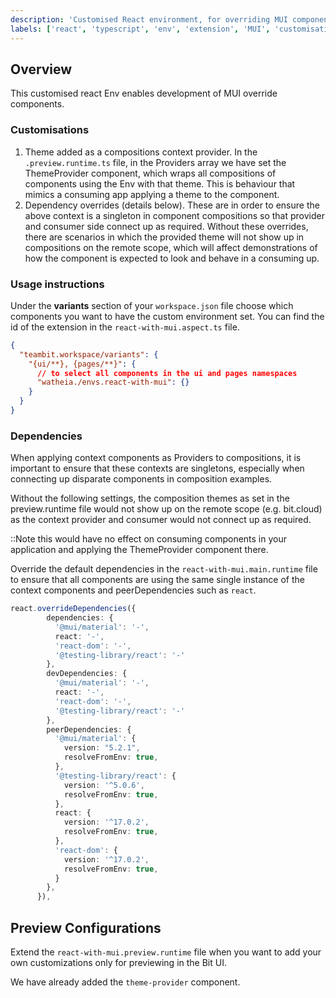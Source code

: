 ```yaml
---
description: 'Customised React environment, for overriding MUI components'
labels: ['react', 'typescript', 'env', 'extension', 'MUI', 'customisation']
---
```


## Overview

This customised react Env enables development of MUI override components.

### Customisations

1. Theme added as a compositions context provider. In the `.preview.runtime.ts` file, in the Providers array we have set the ThemeProvider component, which wraps all compositions
   of components using the Env with that theme. This is behaviour that mimics a consuming app applying a theme to the component.
1. Dependency overrides (details below). These are in order to ensure the above context is a singleton in component compositions so that provider and consumer side connect up as required.
   Without these overrides, there are scenarios in which the provided theme will not show up in compositions on the remote scope, which will affect demonstrations of how the component
   is expected to look and behave in a consuming up.

### Usage instructions

Under the **variants** section of your `workspace.json` file choose which components you want to have the custom environment set. You can find the id of the extension in the `react-with-mui.aspect.ts` file.

```json
{
  "teambit.workspace/variants": {
    "{ui/**}, {pages/**}": {
      // to select all components in the ui and pages namespaces
      "watheia./envs.react-with-mui": {}
    }
  }
}
```

### Dependencies

When applying context components as Providers to compositions, it is important to ensure that these contexts are singletons, especially when connecting up disparate components in composition examples.

Without the following settings, the composition themes as set in the preview.runtime file would not show up on the remote scope (e.g. bit.cloud) as the context provider and consumer would not
connect up as required.

::Note this would have no effect on consuming components in your application and applying the ThemeProvider component there.

Override the default dependencies in the `react-with-mui.main.runtime` file to ensure that all components are using the same single instance of the context components and peerDependencies such as `react`.

```ts
react.overrideDependencies({
        dependencies: {
          '@mui/material': '-',
          react: '-',
          'react-dom': '-',
          '@testing-library/react': '-'
        },
        devDependencies: {
          '@mui/material': '-',
          react: '-',
          'react-dom': '-',
          '@testing-library/react': '-'
        },
        peerDependencies: {
          '@mui/material': {
            version: "5.2.1",
            resolveFromEnv: true,
          },
          '@testing-library/react': {
            version: '^5.0.6',
            resolveFromEnv: true,
          },
          react: {
            version: '^17.0.2',
            resolveFromEnv: true,
          },
          'react-dom': {
            version: '^17.0.2',
            resolveFromEnv: true,
          }
        },
      }),
```

## Preview Configurations

Extend the `react-with-mui.preview.runtime` file when you want to add your own customizations only for previewing in the Bit UI.

We have already added the `theme-provider` component.
